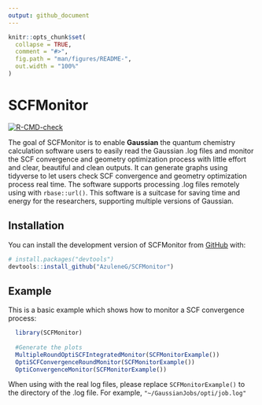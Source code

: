 ```yaml
---
output: github_document
---
```


<!-- README.md is generated from README.Rmd. Please edit that file -->

```r
knitr::opts_chunk$set(
  collapse = TRUE,
  comment = "#>",
  fig.path = "man/figures/README-",
  out.width = "100%"
)
```

# SCFMonitor

<!-- badges: start -->
[![R-CMD-check](https://github.com/AzuleneG/SCFMonitor/actions/workflows/R-CMD-check.yaml/badge.svg)](https://github.com/AzuleneG/SCFMonitor/actions/workflows/R-CMD-check.yaml)
<!-- badges: end -->

The goal of SCFMonitor is to enable **Gaussian** the quantum chemistry calculation software users to easily read the Gaussian .log files and monitor the SCF convergence and geometry optimization process with little effort and clear, beautiful and clean outputs. It can generate graphs using tidyverse to let users check SCF convergence and geometry optimization process real time. The software supports processing .log files remotely using with `rbase::url()`. This software is a suitcase for saving time and energy for the researchers, supporting multiple versions of Gaussian.

## Installation

You can install the development version of SCFMonitor from [GitHub](https://github.com/) with:

``` r
# install.packages("devtools")
devtools::install_github("AzuleneG/SCFMonitor")
```

## Example

This is a basic example which shows how to monitor a SCF convergence process:

```r
  library(SCFMonitor)
  
  #Generate the plots
  MultipleRoundOptiSCFIntegratedMonitor(SCFMonitorExample())
  OptiSCFConvergenceRoundMonitor(SCFMonitorExample())
  OptiConvergenceMonitor(SCFMonitorExample())
```

When using with the real log files, please replace `SCFMonitorExample()` to the directory of the .log file. For example, `"~/GaussianJobs/opti/job.log"`


